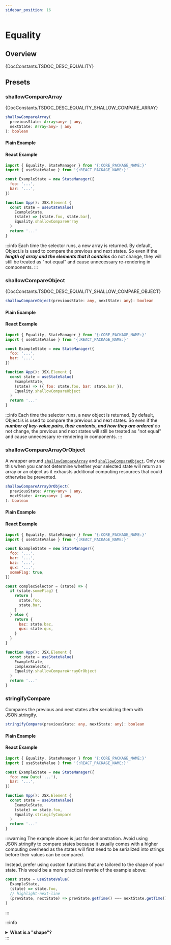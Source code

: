 ```yaml
---
sidebar_position: 16
---
```



# Equality

## Overview

<MarkdownWrapper>{DocConstants.TSDOC_DESC_EQUALITY}</MarkdownWrapper>

## Presets

### shallowCompareArray
<MarkdownWrapper>{DocConstants.TSDOC_DESC_EQUALITY_SHALLOW_COMPARE_ARRAY}</MarkdownWrapper>

```ts
shallowCompareArray(
  previousState: Array<any> | any,
  nextState: Array<any> | any
): boolean
```

#### Plain Example
<SimpleConsolePlayground code={CODE_EXAMPLE_SC_ARRAY} />

#### React Example
```js
import { Equality, StateManager } from '{:CORE_PACKAGE_NAME:}'
import { useStateValue } from '{:REACT_PACKAGE_NAME:}'

const ExampleState = new StateManager({
  foo: '...',
  bar: '...',
})

function App(): JSX.Element {
  const state = useStateValue(
    ExampleState,
    (state) => [state.foo, state.bar],
    Equality.shallowCompareArray
  )
  return '...'
}
```

:::info
Each time the selector runs, a new array is returned. By default, <ApiLink href={DocConstants.API_REFERENCE_URL_OBJECT_IS}>Object.is</ApiLink> is used to compare the previous and next states. So even if the _**length of array and the elements that it contains**_ do not change, they will still be treated as "not equal" and cause unnecessary re-rendering in components.
:::

### shallowCompareObject
<MarkdownWrapper>{DocConstants.TSDOC_DESC_EQUALITY_SHALLOW_COMPARE_OBJECT}</MarkdownWrapper>

```ts
shallowCompareObject(previousState: any, nextState: any): boolean
```

#### Plain Example
<SimpleConsolePlayground code={CODE_EXAMPLE_SC_OBJECT} />

#### React Example
```js
import { Equality, StateManager } from '{:CORE_PACKAGE_NAME:}'
import { useStateValue } from '{:REACT_PACKAGE_NAME:}'

const ExampleState = new StateManager({
  foo: '...',
  bar: '...',
})

function App(): JSX.Element {
  const state = useStateValue(
    ExampleState,
    (state) => ({ foo: state.foo, bar: state.bar }),
    Equality.shallowCompareObject
  )
  return '...'
}
```

:::info
Each time the selector runs, a new object is returned. By default, <ApiLink href={DocConstants.API_REFERENCE_URL_OBJECT_IS}>Object.is</ApiLink> is used to compare the previous and next states. So even if the _**number of key-value pairs, their contents, and how they are ordered**_ do not change, the previous and next states will still be treated as "not equal" and cause unnecessary re-rendering in components.
:::

### shallowCompareArrayOrObject

A wrapper around [`shallowCompareArray`](#shallowcomparearray) and [`shallowCompareObject`](#shallowcompareobject). Only use this when you cannot determine whether your selected state will return an array or an object as it exhausts additional computing resources that could otherwise be prevented.

```ts
shallowCompareArrayOrObject(
  previousState: Array<any> | any,
  nextState: Array<any> | any
): boolean
```

#### Plain Example
<SimpleConsolePlayground code={CODE_EXAMPLE_SC_ARRAY_OBJECT} />

#### React Example
```js
import { Equality, StateManager } from '{:CORE_PACKAGE_NAME:}'
import { useStateValue } from '{:REACT_PACKAGE_NAME:}'

const ExampleState = new StateManager({
  foo: '...',
  bar: '...',
  baz: '...',
  qux: '...',
  someFlag: true,
})

const complexSelector = (state) => {
  if (state.someFlag) {
    return [
      state.foo,
      state.bar,
    ]
  } else {
    return {
      baz: state.baz,
      qux: state.qux,
    }
  }
}

function App(): JSX.Element {
  const state = useStateValue(
    ExampleState,
    complexSelector,
    Equality.shallowCompareArrayOrObject
  )
  return '...'
}
```

### stringifyCompare
Compares the previous and next states after serializing them with <ApiLink href={DocConstants.API_REFERENCE_URL_JSON_STRINGIFY}>JSON.stringify</ApiLink>.

```ts
stringifyCompare(previousState: any, nextState: any): boolean
```

#### Plain Example
<SimpleConsolePlayground code={CODE_EXAMPLE_STRINGIFY} />

#### React Example
```js
import { Equality, StateManager } from '{:CORE_PACKAGE_NAME:}'
import { useStateValue } from '{:REACT_PACKAGE_NAME:}'

const ExampleState = new StateManager({
  foo: new Date('...'),
  bar: '...',
})

function App(): JSX.Element {
  const state = useStateValue(
    ExampleState,
    (state) => state.foo,
    Equality.stringifyCompare
  )
  return '...'
}
```

:::warning
The example above is just for demonstration. Avoid using <ApiLink href={DocConstants.API_REFERENCE_URL_JSON_STRINGIFY}>JSON.stringify</ApiLink> to compare states because it usually comes with a higher computing overhead as the states will first need to be serialized into strings before their values can be compared.

Instead, prefer using custom functions that are tailored to the shape of your state. This would be a more practical rewrite of the example above:
```js
const state = useStateValue(
  ExampleState,
  (state) => state.foo,
  // highlight-next-line
  (prevState, nextState) => prevState.getTime() === nextState.getTime()
)
```
:::

:::info
<details>
<summary><b>What is a "shape"?</b></summary>
> In JavaScript programs, it’s common to have multiple objects with the same property keys. Such objects have the same _shape_.
> ```js
> const object1 = { x: 1, y: 2 };
> const object2 = { x: 3, y: 4 };
> // `object1` and `object2` have the same shape.
> ```
Quoted from: https://mathiasbynens.be/notes/shapes-ics#shapes
</details>
:::
